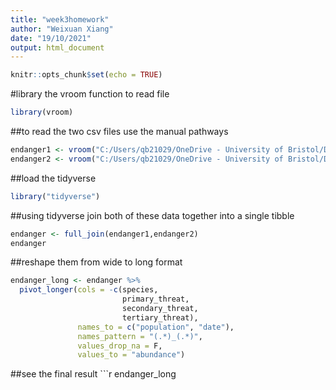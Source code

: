 ```yaml
---
title: "week3homework"
author: "Weixuan Xiang"
date: "19/10/2021"
output: html_document
---
```


```r
knitr::opts_chunk$set(echo = TRUE)
```

#library the vroom function to read file
```r
library(vroom)
```

##to read the two csv files use the manual pathways
```r
endanger1 <- vroom("C:/Users/qb21029/OneDrive - University of Bristol/Documents/GitHub/bioinformatics/to_sort_pop_1.csv")
endanger2 <- vroom("C:/Users/qb21029/OneDrive - University of Bristol/Documents/GitHub/bioinformatics/to_sort_pop_2.csv")
```

##load the tidyverse
```r
library("tidyverse")
```

##using tidyverse join both of these data together into a single tibble
```r
endanger <- full_join(endanger1,endanger2)
endanger
```

##reshape them from wide to long format
```r
endanger_long <- endanger %>%
  pivot_longer(cols = -c(species, 
                         primary_threat, 
                         secondary_threat, 
                         tertiary_threat), 
               names_to = c("population", "date"),
               names_pattern = "(.*)_(.*)",
               values_drop_na = F, 
               values_to = "abundance")
```

##see the final result
```r
endanger_long